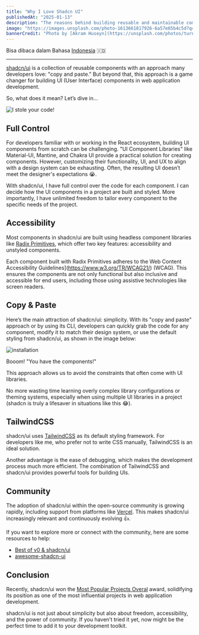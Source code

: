 ```yaml
---
title: "Why I Love Shadcn UI"
publishedAt: "2025-01-13"
description: "The reasons behind building reusable and maintainable components using shadcn/ui"
image: "https://images.unsplash.com/photo-1613661817926-6a57e65b4c5d?q=80&w=1974&auto=format&fit=crop&ixlib=rb-4.0.3&ixid=M3wxMjA3fDB8MHxwaG90by1wYWdlfHx8fGVufDB8fHx8fA%3D%3D"
bannerCredit: "Photo by [Akram Huseyn](https://unsplash.com/photos/turned-on-clear-glass-pendant-lamp-AHkEhVp3biQ)"
---
```


Bisa dibaca dalam Bahasa [Indonesia](/blog/id-why-i-love-shadcn-ui) 🇮🇩

---

[shadcn/ui](https://ui.shadcn.com/) is a collection of reusable components with an approach many developers love: "copy and paste." But beyond that, this approach is a game changer for building UI (User Interface) components in web application development.

So, what does it mean? Let’s dive in…

![I stole your code!](/images/meme/stole-code.jpeg)

## Full Control

For developers familiar with or working in the React ecosystem, building UI components from scratch can be challenging. "UI Component Libraries" like Material-UI, Mantine, and Chakra UI provide a practical solution for creating components. However, customizing their functionality, UI, and UX to align with a design system can be exhausting. Often, the resulting UI doesn’t meet the designer's expectations 😭.

With shadcn/ui, I have full control over the code for each component. I can decide how the UI components in a project are built and styled. More importantly, I have unlimited freedom to tailor every component to the specific needs of the project.

## Accessibility

Most components in shadcn/ui are built using headless component libraries like [Radix Primitives](https://www.radix-ui.com/primitives), which offer two key features: accessibility and unstyled components.

Each component built with Radix Primitives adheres to the Web Content Accessibility Guidelines](https://www.w3.org/TR/WCAG21/) (WCAG). This ensures the components are not only functional but also inclusive and accessible for end users, including those using assistive technologies like screen readers.

## Copy & Paste

Here’s the main attraction of shadcn/ui: simplicity. With its "copy and paste" approach or by using its CLI, developers can quickly grab the code for any component, modify it to match their design system, or use the default styling from shadcn/ui, as shown in the image below:

![installation](/images/shadcn-installation.png)

Booom! "You have the components!"

This approach allows us to avoid the constraints that often come with UI libraries.

No more wasting time learning overly complex library configurations or theming systems, especially when using multiple UI libraries in a project (shadcn is truly a lifesaver in situations like this 😂).

## TailwindCSS

shadcn/ui uses [TailwindCSS](https://tailwindcss.com/) as its default styling framework. For developers like me, who prefer not to write CSS manually, TailwindCSS is an ideal solution.

Another advantage is the ease of debugging, which makes the development process much more efficient. The combination of TailwindCSS and shadcn/ui provides powerful tools for building UIs.

## Community

The adoption of shadcn/ui within the open-source community is growing rapidly, including support from platforms like [Vercel](https://vercel.com/). This makes shadcn/ui increasingly relevant and continuously evolving 👍.

If you want to explore more or connect with the community, here are some resources to help:

- [Best of v0 & shadcn/ui](https://best-of-v0.vercel.app/?q=&orderBy=newest&filterBy=all)
- [awesome-shadcn-ui](https://awesome-shadcn-ui.vercel.app/)

## Conclusion

Recently, shadcn/ui won the [Most Popular Projects Overal](https://x.com/shadcn/status/1879560380336521537) award, solidifying its position as one of the most influential projects in web application development.

shadcn/ui is not just about simplicity but also about freedom, accessibility, and the power of community. If you haven’t tried it yet, now might be the perfect time to add it to your development toolkit.
